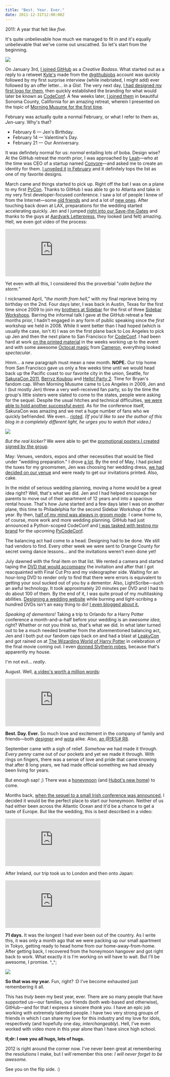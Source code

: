 ```yaml
---
title: "Best. Year. Ever."
date: 2011-12-31T12:00:00Z
---
```


2011: A year that felt like _five_.

It's quite unbelievable how much we managed to fit in and it's equally unbelievable that we've come out unscathed. So let's start from the beginning.

![](/journal/2011/best-year-ever/collabocats.jpg)

On January 3rd, [I joined GitHub][1] as a _Creative Badass_. What started out as a reply to a retweet [Kyle's][2] made from the [@githubjobs][3] account was quickly followed by my first surprise interview (while inebriated, I might add) ever followed by an offer letter... in a _Gist_. The very next day, [I had designed my first logo for them][4], then quickly established the branding for what would later be known as [CodeConf][5]. A few weeks later, [I joined them][6] in beautiful Sonoma County, California for an amazing retreat, wherein I presented on the topic of [Morning Musume for the first time][7].

February was actually quite a normal February, or what I refer to them as, _Jen_-uary. Why's that?

* February 6 — Jen's Birthday.
* February 14 — Valentine's Day.
* February 21 — Our Anniversary.

It was definitely normal for us: _normal_ entailing lots of boba. Design wise? At the GitHub retreat the month prior, I was approached by [Leah][8]—who at the time was CEO of a startup named [Convore][9]—and asked me to create an identity for them. [I unveiled it][10] [in February][11] and it definitely tops the list as one of my favorite designs.

March came and things started to pick up. Right off the bat I was on a plane to my first [PyCon][12]. Thanks to GitHub I was able to go to Atlanta and take in my very first developer-focused conference. I saw a lot of people I knew of from the Internet—some [old friends][13] and and a lot of [new ones][14]. After touching back down at LAX, preparations for the wedding started accelerating quickly. Jen and I jumped [right into our Save-the-Dates][15] and thanks to the guys at [Aardvark Letterpress][16], they looked (and felt) amazing. Hell, we even got video of the process:

<div class="video-wrapper">
    <div class="embed-container">
        <iframe src="http://player.vimeo.com/video/22378198?title=0&amp;byline=0&amp;portrait=0&amp;color=ffffff" frameborder="0" webkitAllowFullScreen="webkitAllowFullScreen" mozallowfullscreen="mozallowfullscreen" allowFullScreen="allowFullScreen"></iframe>
    </div>
</div>

Yet even with all this, I considered this the proverbial "_calm before the storm._"

I nicknamed April, "_the month from hell_," with my final reprieve being my birthday on the 2nd. Four days later, I was back in Austin, Texas for the first time since 2009 to join my [brothers at Sidebar][17] for the first of three [Sidebar Workshops][18]. Barring the informal talk I gave at the GitHub retreat a few months prior, I hadn't engaged in any form of public speaking since the _first_ workshop we held in 2008. While it went better than I had hoped (which is usually the case, isn't it) I was on the first plane back to Los Angeles to pick up Jen and then the next plane to San Francisco for [CodeConf][19]. I had been hard at work [on the printed material][20] in the weeks working up to the event and with some awesome [Octocat magic][21] from [Cameron][22], everything looked _spectacular_.

Hmm… a new paragraph must mean a new month. **NOPE.** Our trip home from San Francisco gave us only a few weeks time until we would head back up the Pacific coast to our favorite city in the union, Seattle, for [SakuraCon 2011][23], [Berryz Koubou][24] and [Hello! Party 2][25]. Time for Bryan's fandom cap. When Morning Musume came to Los Angeles in 2009, Jen and I (but mostly Jen) threw a very well-received fan party, so by the time the group's little sisters were slated to come to the states, people were asking for the sequel. Despite the usual hitches and technical difficulties, [we were able to hold another successful event][26]. As for the conference itself, SakuraCon was amazing and we met a huge number of fans who we quickly befriended. We even… [rioted][27]. _(If you'd like to see the author of this blog in a completely different light, he urges you to watch that video.)_

![](/journal/2011/best-year-ever/hellopartysignatures.jpg)

_But the real kicker?_ We were able to get the [promotional posters I created signed by the group][29].

May: Venues, vendors, expos and other necessities that would be filed under "wedding preparation." I drove [a lot][30]. By the end of May, I had picked the tuxes for my groomsmen, Jen was choosing her wedding dress, [we had decided on our venue][31] and were ready to get our invitations printed. Also, cake.

In the midst of serious wedding planning, moving a home would be a great idea right? Well, that's what we did. Jen and I had helped encourage her parents to move out of their apartment of 12 years and into a spacious rental house. That's how June started and a few days later I was on another plane, this time to Philadelphia for the second Sidebar Workshop of the year. By then, [half of my mind was always in groom mode][32]. I came home to, of course, more work and more wedding planning. GitHub had just announced a Python-scoped CodeConf and [I was tasked with testing my brand][33] for the upcoming [PyCodeConf][34].

The balancing act had come to a head. Designing had to be done. We still had vendors to find. Every other week we were sent to Orange County for secret swing dance lessons… and the invitations weren't even done yet!

July dawned with the final item on that list. We rented a camera and started taping the [DVD that would accompany][35] the invitation and after that I got reacquainted with Final Cut Pro and my videographer side. Waiting for an hour-long DVD to render only to find that there were errors is equivalent to getting your soul sucked out of you by a dementor. Also, LightScribe—such an awful technology. It took approximately 20 minutes per DVD and I had to do about 100 of them. By the end of it, I was quite proud of my multitasking abilities. [Designing a wedding website][36] while burning and light-scribing a hundred DVDs isn't an easy thing to do! [I even blogged about it.][37]

_Speaking of dementors!_ Taking a trip to Orlando for a Harry Potter conference a month-and-a-half before your wedding is an _awesome idea_, right? Whether or not you think so, that's what we did. In what later turned out to be a much needed breather from the aforementioned balancing act, Jen and I both put our fandom caps back on and had a blast at [LeakyCon][38] and got rained on at [The Wizarding World of Harry Potter][39] in celebration of the final movie coming out. I even [donned Slytherin robes][40], because that's apparently my house.

I'm not evil… _really_.

August. Well, [a video's worth a million words][41]:

<div class="video-wrapper">
    <div class="embed-container">
        <iframe src="http://player.vimeo.com/video/33142742?byline=0&amp;portrait=0" frameborder="0" webkitAllowFullScreen="webkitAllowFullScreen" mozallowfullscreen="mozallowfullscreen" allowFullScreen="allowFullScreen"></iframe>
    </div>
</div>

**Best. Day. Ever.** So much love and excitement in the company of family and friends—both [designer][42] and [wota][43] alike. Also, [an _@!$%#_ R8][44].

September came with a sigh of relief. _Somehow_ we had made it through. _Every penny_ came out of _our_ pockets and yet we made it through. With rings on fingers, there was a sense of love and pride that came knowing that after 8 long years, we had made official something we had already been living for years.

But enough sap! ;) There was a [honeymoon][45] (and [Hubot's new home][46]) to come.

Months back, [when the sequel to a small Irish conference was announced][47], I decided it would be the perfect place to start our honeymoon. Neither of us had either been across the Atlantic Ocean and it'd be a chance to get a taste of Europe. But like the wedding, this is best described in a video:

<div class="video-wrapper">
    <div class="embed-container">
        <iframe src="http://player.vimeo.com/video/33201079?byline=0&amp;portrait=0" frameborder="0" webkitAllowFullScreen="webkitAllowFullScreen" mozallowfullscreen="mozallowfullscreen" allowFullScreen="allowFullScreen"></iframe>
    </div>
</div>

After Ireland, our trip took us to London and then onto Japan:

<div class="video-wrapper">
    <div class="embed-container">
        <iframe src="http://player.vimeo.com/video/33203390?byline=0&amp;portrait=0" frameborder="0" webkitAllowFullScreen="webkitAllowFullScreen" mozallowfullscreen="mozallowfullscreen" allowFullScreen="allowFullScreen"></iframe>
    </div>
</div>

**71 days.** It was the longest I had ever been out of the country. As I write this, it was only a month ago that we were packing up our small apartment in Tokyo, getting ready to head home from our home-away-from-home. After getting back, I recovered from the honeymoon hangover and got right back to work. What exactly it is I'm working on will have to wait. But I'll be awesome, I promise. ^_^;

![](/journal/2011/best-year-ever/veloso530.jpg)

**So that was my year.** Fun, right? :D I've become exhausted just remembering it all.

This has _truly_ been my best year, ever. There are so many people that have supported us—our families, our friends (both web-based and otherwise), GitHub—and for that I express a sincere _thank you_. I have an epic job working with extremely talented people. I have two very strong groups of friends in which I can share my love for this industry and my love for idols, respectively (and hopefully one day, _interchangeably_). Hell, I've even worked with video more in this year alone than I have since high school.

**tl;dr: I owe you all hugs, lots of hugs.**

2012 is right around the corner now. I've never been great at remembering the resolutions I make, but I _will_ remember this one: _I will never forget to be awesome._

See you on the flip side. :)


[1]: https://github.com/blog/764-bryan-veloso-is-a-githubber
[2]: http://warpspire.com
[3]: http://twitter.com/githubjobs
[4]: http://dribbble.com/shots/95734-C-Octocat-C
[5]: http://codeconf.com
[6]: http://cl.ly/Czd6
[7]: http://speakerdeck.com/u/bryan/p/music-morning-musume
[8]: https://twitter.com/leahculver
[9]: http://convore.com
[10]: http://dribbble.com/shots/116180-Chat-Monster
[11]: http://dribbble.com/shots/112864-Convore
[12]: http://us.pycon.org/2011/home/
[13]: http://twitter.com/Gulopine
[14]: http://twitter.com/kennethreitz
[15]: http://dribbble.com/shots/148547-Save-the-Dates
[16]: http://www.aardvarkletterpress.com/
[17]: http://sidebarcreative.com
[18]: http://sidebarworkshops.com
[19]: http://statigr.am/p/50530673_7116
[20]: http://dribbble.com/shots/146662-CodeConf-Posters
[21]: http://octodex.github.com/swagtocat/
[22]: https://twitter.com/cameronmcefee
[23]: http://sakuracon.org
[24]: http://www.helloproject.com/berryzkobo/
[25]: http://party.hello-ranking.com/2011/
[26]: http://statigr.am/p/58054262_7116
[27]: http://www.youtube.com/watch?v=eCU1nFdeSi4
[28]: http://cl.ly/Czu5
[29]: http://statigr.am/p/58949700_93462
[30]: http://4.bp.blogspot.com/_D_Z-D2tzi14/S8TRIo4br3I/AAAAAAAACv4/Zh7_GcMlRKo/s400/ALOT.png
[31]: http://www.calamigos.com/
[32]: http://statigr.am/p/95358900_7116
[33]: http://dribbble.com/shots/183107-C-Snakes-C
[34]: http://py.codeconf.com/
[35]: http://vimeo.com/26306690
[36]: http://ren.ai/
[37]: http://avalonstar.com/legacy/blog/2011/jul/28/on-weddings-and-websites/
[38]: http://www.the-leaky-cauldron.org/2009/2/24/leakycon-2011-july-15-18-2011
[39]: http://www.universalorlando.com/harrypotter/
[40]: http://statigr.am/p/128493987_7116
[41]: http://vimeo.com/channels/renai
[42]: http://cl.ly/Czs4
[43]: http://cl.ly/CzDb
[44]: http://cl.ly/Czj2
[45]: http://konokoi.co/
[46]: http://hubot.github.com/
[47]: http://funconf.com/
